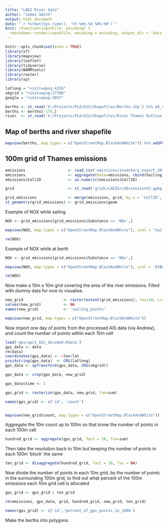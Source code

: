 ```yaml
---
title: "LAEI River data"
author: "James Smith"
output: html_document
date: "`r format(Sys.time(), '%Y-%m%-%d %H%:%M')`"
knit: (function(inputFile, encoding) {
  rmarkdown::render(inputFile, encoding = encoding, output_dir = "docs") }) 
---
```


```r
knitr::opts_chunk$set(echo = TRUE)
library(sf)
library(mapview)
library(leaflet)
library(tidyverse)
library(BAMMtools)
library(raster)
library(sp)
```

```r
latlong = "+init=epsg:4326"
ukgrid = "+init=epsg:27700"
google = "+init=epsg:3857"
```

```r

berths <- st_read('X:/Projects/PLA/GIS/Shapefiles/Berths.shp') %>% st_set_crs(27700) %>% st_transform(4326)
berths <- berths[-179,]
river  <- st_read('X:/Projects/PLA/GIS/Shapefiles/River Thames Outline.shp') %>% st_set_crs(27700) %>% st_transform(4326)
```

## Map of berths and river shapefile

```r
mapview(berths, map.types = c("OpenStreetMap.BlackAndWhite")) %>% addFeatures(river)
```

## 100m grid of Thames emissions

```r

emissions                   <- read_csv('emissions/inventory_export_2016.csv', col_types = cols())
emissions                   <- aggregate(data=emissions, cbind(Sailing_kg, AtBerth_kg) ~ Substance + CellID, FUN=sum)
emissions$CellID            <- as.numeric(emissions$CellID)

grid                        <- st_read('grids/LAEIGridExtensionV2.gpkg', quiet = T)

grid_emissions              <- merge(emissions, grid, by.x = 'CellID', by.y = 'GRID_ID') 
st_geometry(grid_emissions) <- grid_emissions$geom
```

Example of NOX while sailing

```r
NOX <- grid_emissions[grid_emissions$Substance == 'NOx',]
```

```r
mapview(NOX, map.types = c("OpenStreetMap.BlackAndWhite"), zcol = 'Sailing_kg', at = round(getJenksBreaks(NOX$Sailing_kg, 10),0))

rm(NOX)
```

Example of NOX while at berth

```r
NOX <- grid_emissions[grid_emissions$Substance == 'NOx',]
```

```r
mapview(NOX, map.types = c("OpenStreetMap.BlackAndWhite"), zcol = 'AtBerth_kg', at = round(getJenksBreaks(NOX$AtBerth_kg, 10),0))

rm(NOX)
```

Now make a 10m x 10m grid covering the area of the river emissions. Filled with dummy data for now to visualise.

```r

new_grid                  <- raster(extent(grid_emissions), res=10, crs = ukgrid)
values(new_grid)          <- NA
names(new_grid)           <- 'sailing_points'

```

```r
mapview(new_grid, map.types = c("OpenStreetMap.BlackAndWhite"))
```

Now import one day of points from the processed AIS data (via Andrew), and count the number of points within each 10m cell

```r

load('gps/apr1_AIS_decoded.Rdata')
gps_data <- data
rm(data)
coordinates(gps_data) <- ~lon+lat
proj4string(gps_data)  <- CRS(latlong)
gps_data <- spTransform(gps_data, CRS(ukgrid))

gps_data <- crop(gps_data, new_grid)

gps_data$time <- 1

gps_grid <- rasterize(gps_data, new_grid, fun=sum)

names(gps_grid) <- c('id', 'count')

```

```r



```



```r
mapview(new_grid$count, map.types = c("OpenStreetMap.BlackAndWhite"))

```

Aggregate the 10m count up to 100m so that know the number of points in each 100m cell

```r

hundred_grid <- aggregate(gps_grid, fact = 10, fun=sum)

```

Then take the resolution back to 10m but keeping the number of points in each 100m 'block' the same

```r

ten_grid <- disaggregate(hundred_grid, fact = 10, fun = NA)

```

Now divide the number of points in each 10m grid, by the number of points in the surrounding 100m grid, to find out what percent of the 100m emissions each 10m grid cell is allocated

```r

gps_grid <- gps_grid / ten_grid

rm(emissions, gps_data, grid, hundred_grid, new_grid, ten_grid)

names(gps_grid) <- c('id','percent_of_gps_points_in_100m')

```

Make the berths into polygons.